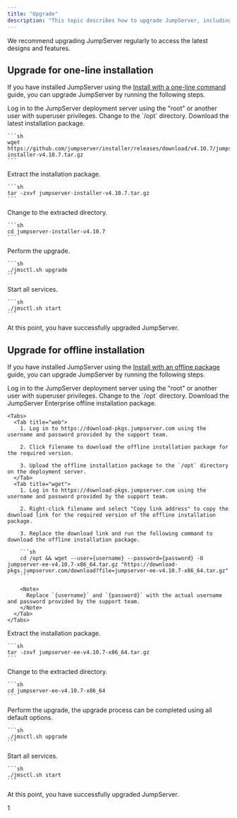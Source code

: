 ```yaml
---
title: "Upgrade"
description: "This topic describes how to upgrade JumpServer, including both the open-source and enterprise editions."
---
```


<Note>
  We recommend upgrading JumpServer regularly to access the latest designs and features.
</Note>

## Upgrade for one-line installation

If you have installed JumpServer using the [Install with a one-line command](/docs/installation#install-with-a-one-line-command) guide, you can upgrade JumpServer by running the following steps.

<Steps>
  <Step>
    Log in to the JumpServer deployment server using the "root" or another user with superuser privileges.
  </Step>
  <Step>
    Change to the `/opt` directory.
  </Step>
  <Step>
    Download the latest installation package.

    ```sh
    wget https://github.com/jumpserver/installer/releases/download/v4.10.7/jumpserver-installer-v4.10.7.tar.gz
    ```
  </Step>
  <Step>
    Extract the installation package.

    ```sh
    tar -zxvf jumpserver-installer-v4.10.7.tar.gz
    ```
  </Step>
  <Step>
    Change to the extracted directory.

    ```sh
    cd jumpserver-installer-v4.10.7
    ```
  </Step>
  <Step>
    Perform the upgrade.

    ```sh
    ./jmsctl.sh upgrade
    ```
  </Step>
  <Step>
    Start all services.

    ```sh
    ./jmsctl.sh start
    ```
  </Step>
  <Step>
    At this point, you have successfully upgraded JumpServer.
  </Step>
</Steps>

## Upgrade for offline installation

If you have installed JumpServer using the [Install with an offline package](/docs/installation#install-with-an-offline-package) guide, you can upgrade JumpServer by running the following steps.

<Steps>
  <Step>
    Log in to the JumpServer deployment server using the "root" or another user with superuser privileges.
  </Step>
  <Step>
    Change to the `/opt` directory.
  </Step>
  <Step>
    Download the JumpServer Enterprise offline installation package.

    <Tabs>  
      <Tab title="web">
        1. Log in to https://download-pkgs.jumpserver.com using the username and password provided by the support team.

        2. Click filename to download the offline installation package for the required version.

        3. Upload the offline installation package to the `/opt` directory on the deployment server.
      </Tab>
      <Tab title="wget">
        1. Log in to https://download-pkgs.jumpserver.com using the username and password provided by the support team.

        2. Right-click filename and select "Copy link address" to copy the download link for the required version of the offline installation package.

        3. Replace the download link and run the following command to download the offline installation package.

        ```sh
        cd /opt && wget --user={username} --password={password} -O jumpserver-ee-v4.10.7-x86_64.tar.gz "https://download-pkgs.jumpserver.com/download?file=jumpserver-ee-v4.10.7-x86_64.tar.gz"
        ```

        <Note>
          Replace `{username}` and `{password}` with the actual username and password provided by the support team.
        </Note>
      </Tab>
    </Tabs>
  </Step>
  <Step>
    Extract the installation package.

    ```sh
    tar -zxvf jumpserver-ee-v4.10.7-x86_64.tar.gz
    ```
  </Step>
  <Step>
    Change to the extracted directory.

    ```sh
    cd jumpserver-ee-v4.10.7-x86_64
    ```
  </Step>
  <Step>
    Perform the upgrade, the upgrade process can be completed using all default options.

    ```sh
    ./jmsctl.sh upgrade
    ```
  </Step>
  <Step>
    Start all services.

    ```sh
    ./jmsctl.sh start
    ```
  </Step>
  <Step>
    At this point, you have successfully upgraded JumpServer.
  </Step>
</Steps>

1